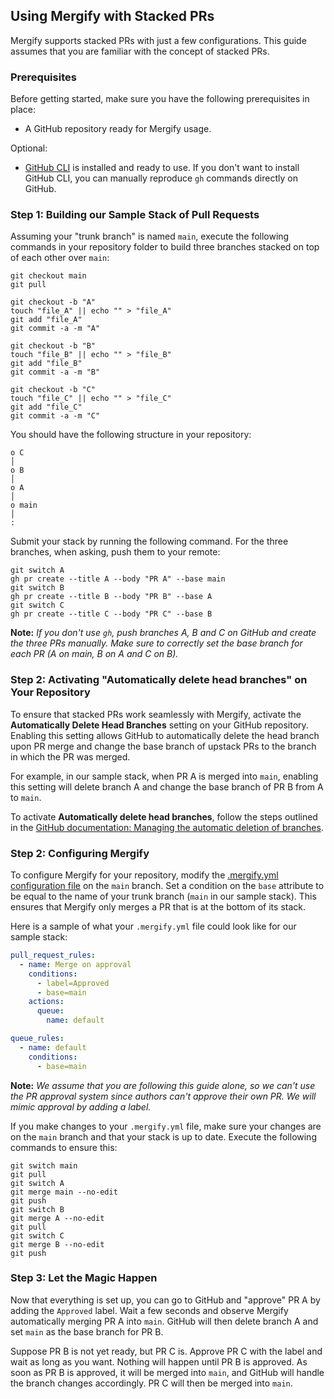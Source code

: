 ## Using Mergify with Stacked PRs

Mergify supports stacked PRs with just a few configurations. This guide assumes that you are familiar with the concept of stacked PRs.

### Prerequisites

Before getting started, make sure you have the following prerequisites in place:

- A GitHub repository ready for Mergify usage.

Optional:
- [GitHub CLI](https://github.com/cli/cli#readme) is installed and ready to use. If you don't want to install GitHub CLI, you can manually reproduce `gh` commands directly on GitHub.

### Step 1: Building our Sample Stack of Pull Requests

Assuming your "trunk branch" is named `main`, execute the following commands in your repository folder to build three branches stacked on top of each other over `main`:

```shell
git checkout main
git pull

git checkout -b "A"
touch "file_A" || echo "" > "file_A"
git add "file_A"
git commit -a -m "A"

git checkout -b "B"
touch "file_B" || echo "" > "file_B"
git add "file_B"
git commit -a -m "B"

git checkout -b "C"
touch "file_C" || echo "" > "file_C"
git add "file_C"
git commit -a -m "C"
```

You should have the following structure in your repository:

```
o C
│
o B
│
o A
│
o main
│
:
```

Submit your stack by running the following command. For the three branches, when asking, push them to your remote:

```shell
git switch A
gh pr create --title A --body "PR A" --base main
git switch B
gh pr create --title B --body "PR B" --base A
git switch C
gh pr create --title C --body "PR C" --base B
```

**Note:** *If you don't use `gh`, push branches A, B and C on GitHub and create the three PRs manually. Make sure to correctly set the base branch for each PR (A on main, B on A and C on B).*

### Step 2: Activating "Automatically delete head branches" on Your Repository

To ensure that stacked PRs work seamlessly with Mergify, activate the **Automatically Delete Head Branches** setting on your GitHub repository. Enabling this setting allows GitHub to automatically delete the head branch upon PR merge and change the base branch of upstack PRs to the branch in which the PR was merged.

For example, in our sample stack, when PR A is merged into `main`, enabling this setting will delete branch A and change the base branch of PR B from A to `main`.

To activate **Automatically delete head branches**, follow the steps outlined in the [GitHub documentation: Managing the automatic deletion of branches](https://docs.github.com/en/repositories/configuring-branches-and-merges-in-your-repository/configuring-pull-request-merges/managing-the-automatic-deletion-of-branches).

### Step 2: Configuring Mergify

To configure Mergify for your repository, modify the [.mergify.yml configuration file](/configuration/file-format) on the `main` branch. Set a condition on the `base` attribute to be equal to the name of your trunk branch (`main` in our sample stack). This ensures that Mergify only merges a PR that is at the bottom of its stack.

Here is a sample of what your `.mergify.yml` file could look like for our sample stack:

```yaml
pull_request_rules:
  - name: Merge on approval
    conditions:
      - label=Approved
      - base=main
    actions:
      queue:
        name: default

queue_rules:
  - name: default
    conditions:
      - base=main
```

**Note:** *We assume that you are following this guide alone, so we can't use the PR approval system since authors can't approve their own PR. We will mimic approval by adding a label.*

If you make changes to your `.mergify.yml` file, make sure your changes are on the `main` branch and that your stack is up to date. Execute the following commands to ensure this:

```shell
git switch main
git pull
git switch A
git merge main --no-edit
git push
git switch B
git merge A --no-edit
git pull
git switch C
git merge B --no-edit
git push
```

### Step 3: Let the Magic Happen

Now that everything is set up, you can go to GitHub and "approve" PR A by adding the `Approved` label. Wait a few seconds and observe Mergify automatically merging PR A into `main`. GitHub will then delete branch A and set `main` as the base branch for PR B.

Suppose PR B is not yet ready, but PR C is. Approve PR C with the label and wait as long as you want. Nothing will happen until PR B is approved. As soon as PR B is approved, it will be merged into `main`, and GitHub will handle the branch changes accordingly. PR C will then be merged into `main`.

